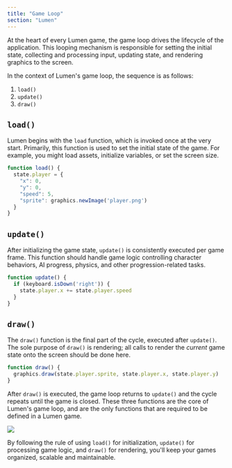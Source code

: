 ```yaml
---
title: "Game Loop"
section: "Lumen"
---
```


At the heart of every Lumen game, the game loop drives the lifecycle of the application. This looping mechanism is responsible for setting the initial state, collecting and processing input, updating state, and rendering graphics to the screen. 

In the context of Lumen's game loop, the sequence is as follows:

1. `load()`
2. `update()`
3. `draw()`

## `load()`
Lumen begins with the `load` function, which is invoked once at the very start. Primarily, this function is used to set the initial state of the game. For example, you might load assets, initialize variables, or set the screen size.

```typescript
function load() {
  state.player = {
    "x": 0,
    "y": 0,
    "speed": 5,
    "sprite": graphics.newImage('player.png')
  }
}
```

## `update()`
After initializing the game state, `update()` is consistently executed per game frame. This function should handle game logic controlling character behaviors, AI progress, physics, and other progression-related tasks.

```typescript
function update() {
  if (keyboard.isDown('right')) {
    state.player.x += state.player.speed
  }
}
```

## `draw()`
The `draw()` function is the final part of the cycle, executed after `update()`. The sole purpose of `draw()` is rendering; all calls to render the _current_ game state onto the screen should be done here.

```typescript
function draw() {
  graphics.draw(state.player.sprite, state.player.x, state.player.y)
}
```

After `draw()` is executed, the game loop returns to `update()` and the cycle repeats until the game is closed. These three functions are the core of Lumen's game loop, and are the only functions that are required to be defined in a Lumen game.

<div className="flex justify-center m-0 p-0">
  <Image src="/update_draw_loop.gif" width={512} height={192} />
</div>

By following the rule of using `load()` for initialization, `update()` for processing game logic, and `draw()` for rendering, you'll keep your games organized, scalable and maintainable.